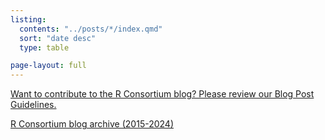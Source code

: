```yaml
---
listing:
  contents: "../posts/*/index.qmd"
  sort: "date desc"
  type: table

page-layout: full
---
```


[Want to contribute to the R Consortium blog? Please review our Blog Post Guidelines.](guidelines.qmd)


[R Consortium blog archive (2015-2024)](https://www.r-consortium.org/news/blog)

